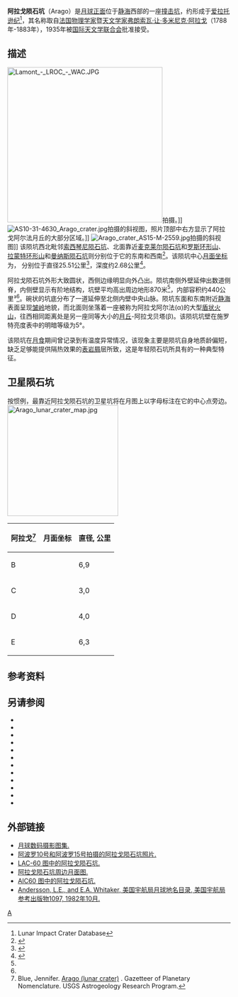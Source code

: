 {{lunar crater data|
 image=Arago (LRO).png|240px|
 caption=[[月球勘测轨道飞行器|月球勘测轨道飞行器]]拍摄的图像|
 latitude=6.15|
 N_or_S=N|
 longitude=21.43|
 E_or_W=E|
 diameter=25.51公里|
 depth=2.68公里|
 colong=358|
 eponym=[[弗朗索瓦·阿拉戈|弗朗索瓦·阿拉戈]]}}
'''阿拉戈陨石坑'''（Arago）是[[月球正面|月球正面]]位于[[静海|静海]]西部的一座[[撞击坑|撞击坑]]，约形成于[[爱拉托逊纪|爱拉托逊纪]]<ref name=LICD>Lunar Impact Crater Database</ref>，其名称取自[[法国|法国]][[物理学家|物理学家]]暨[[天文学家|天文学家]][[弗朗索瓦·阿拉戈|弗朗索瓦·让·多米尼克·阿拉戈]]（1788年-1883年），1935年被[[国际天文学联合会|国际天文学联合会]]批准接受。

==描述==
[[Image:Lamont_-_LROC_-_WAC.JPG|350px]]拍摄。]]
[[Image:AS10-31-4630_Arago_crater.jpg|thumb]]拍摄的斜视图，照片顶部中右方显示了阿拉戈阿尔法月丘的大部分区域。]]
[[Image:Arago_crater_AS15-M-2559.jpg|thumb]]拍摄的斜视图]]
该陨坑西北毗邻[[索西琴尼陨石坑|索西琴尼陨石坑]]、北面靠近[[麦克莱尔陨石坑|麦克莱尔陨石坑]]和[[罗斯环形山|罗斯环形山]]、[[拉蒙特环形山|拉蒙特环形山]]和[[曼纳斯陨石坑|曼纳斯陨石坑]]则分别位于它的东南和西南<ref>{{Cite web |url=http://planetarynames.wr.usgs.gov/images/Lunar/lac_60_wac.pdf |title=Crater Arago on LAC-60 map. |accessdate=2016-09-10 |archive-date=2016-03-05 |archive-url=https://web.archive.org/web/20160305134852/http://planetarynames.wr.usgs.gov/images/Lunar/lac_60_wac.pdf |dead-url=no }}</ref>。该陨坑中心[[月面坐标|月面坐标]]为{{Coord|6.15|N|21.43|E|globe:Moon|nogoogle=1|noosm=1}}，
分别位于直径25.51公里<ref name="IAU">{{Cite web |url=http://planetarynames.wr.usgs.gov/Feature/337 |title=Directory of the International Astronomical Union |accessdate=2016-09-10 |archive-date=2015-12-31 |archive-url=https://web.archive.org/web/20151231233614/http://planetarynames.wr.usgs.gov/Feature/337 |dead-url=no }}</ref>，深度约2.68公里<ref>{{Cite web |url=http://fisherka.csolutionshosting.net/astronote/plan/craterdepth/html/CraterDepthFeatureNameWestfall.html |title=John E. Westfall's Atlas of the Lunar Terminator, Cambridge Univ. Press (2000) |accessdate=2016-09-10 |archive-date=2014-12-18 |archive-url=https://archive.today/20141218234310/http://fisherka.csolutionshosting.net/astronote/plan/craterdepth/html/CraterDepthFeatureNameWestfall.html |dead-url=yes }}</ref>。

阿拉戈陨石坑外形大致圆状，西侧边缘明显向外凸出。陨坑南侧外壁延伸出数道侧脊，内侧壁显示有阶地结构，坑壁平均高出周边地形870米<ref name="LICD"/>，内部容积约440公里³<ref name="LICD"/>。碗状的坑底分布了一道延伸至北侧内壁中央山脉。陨坑东面和东南附近[[静海|静海]]表面呈现[[皱岭|皱岭]]地貌，而北面则坐落着一座被称为阿拉戈阿尔法(α)的大型[[盾状火山|盾状火山]]，往西相同距离处是另一座同等大小的[[月丘|月丘]]-阿拉戈贝塔(β)。该陨坑坑壁在施罗特亮度表中的明暗等级为5°。

该陨坑在[[月食|月食]]期间曾记录到有温度异常情况，该现象主要是陨坑自身地质龄偏短，缺乏足够能提供隔热效果的[[表岩屑|表岩屑]]层所致，这是年轻陨石坑所具有的一种典型特征。

==卫星陨石坑==
按惯例，最靠近阿拉戈陨石坑的卫星坑将在月图上以字母标注在它的中心点旁边。
[[Image:Arago_lunar_crater_map.jpg|250px]]

{| class="wikitable" style="text-align:center"
|-
! 阿拉戈<ref>Blue, Jennifer. [http://planetarynames.wr.usgs.gov/Feature/337 Arago (lunar crater)] {{Wayback|url=http://planetarynames.wr.usgs.gov/Feature/337 |date=20151231233614 }}. Gazetteer of Planetary Nomenclature. USGS Astrogeology Research Program.</ref>
! class="unsortable" | 月面坐标
! 直径, 公里
|-
|B
|{{Coord|3.43|N|20.82|E|globe:moon|nogoogle=1|noosm=1|name=Arago B}}
| 6,9
|-
|C
|{{Coord|3.89|N|21.48|E|globe:moon|nogoogle=1|noosm=1|name=Arago C}}
| 3,0
|-
|D
|{{Coord|6.91|N|22.39|E|globe:moon|nogoogle=1|noosm=1|name=Arago D}}
| 4,0
|-
|E
|{{Coord|8.51|N|22.71|E|globe:moon|nogoogle=1|noosm=1|name=Arago E}}
| 6,3
|}{{clear}}

==参考资料==
{{Reflist}}

==另请参阅==
{{refbegin}}
* {{cite book
  | last1 = Andersson
  | first1 = L. E.
  | last2 = Whitaker
  | first2 = E. A.
  | authorlink2 = Ewen Whitaker
  | date = 1982
  | title = [[NASA|NASA]] Catalogue of Lunar Nomenclature
  | publisher = NASA RP-1097
  | ref = harv
  }}
* {{cite web
  | last = Blue
  | first = Jennifer
  | date = July 25, 2007
  | title = Gazetteer of Planetary Nomenclature
  | publisher = [[United_States_Geological_Survey|USGS]]
  | url = http://planetarynames.wr.usgs.gov/Feature/337
  | accessdate = 2014-11-19
  | ref = harv
  | archive-date = 2015-12-31
  | archive-url = https://web.archive.org/web/20151231233614/http://planetarynames.wr.usgs.gov/Feature/337
  | dead-url = no
  }}
* {{cite book
  | last1 = Bussey
  | first1 = B.
  | authorlink1 = Ben Bussey
  | last2 = Spudis
  | first2 = P.
  | authorlink2 = Paul Spudis
  | date = 2004
  | title = The Clementine Atlas of the Moon
  | publisher = Cambridge University Press
  | location = New York
  | isbn = 978-0-521-81528-4
  | ref = harv
  }}
* {{cite book
  | last1 = Cocks
  | first1 = Elijah E.
  | last2 = Cocks
  | first2 = Josiah C.
  | date = 1995
  | title = Who's Who on the Moon: A Biographical Dictionary of Lunar Nomenclature
  | url = https://archive.org/details/isbn_9780936389271
  | publisher = Tudor Publishers
  | isbn = 978-0-936389-27-1
  | ref = harv
  }}
* {{cite web
  | last = McDowell
  | first = Jonathan
  | date = July 15, 2007
  | url = http://host.planet4589.org/astro/lunar/
  | title = Lunar Nomenclature
  | publisher = Jonathan's Space Report
  | accessdate = 2007-10-24
  | ref = harv
  | archive-date = 2019-06-21
  | archive-url = https://web.archive.org/web/20190621012337/http://host.planet4589.org/astro/lunar/
  | dead-url = no
  }}
* {{cite journal| last1 = Menzel| first1 = D. H.| last2 = Minnaert| first2 = M.| last3 = Levin| first3 = B.| last4 = Dollfus| first4 = A.| last5 = Bell| first5 = B.| title = Report on Lunar Nomenclature by the Working Group of Commission 17 of the IAU| doi = 10.1007/BF00171763| journal = Space Science Reviews| volume = 12| issue = 2| pages = 136–186| year = 1971| pmid = | pmc =| bibcode = 1971SSRv...12..136M| ref = harv}}
* {{cite book
  | first = Patrick
  | last = Moore
  | authorlink = Patrick Moore
  | date = 2001
  | title = On the Moon
  | url = https://archive.org/details/patrickmooreonmo00patr
  | publisher = Sterling Publishing Co
  | isbn = 978-0-304-35469-6
  | ref = harv
  }}
* {{cite book
  | first = Fred W.
  | last = Price
  | date = 1988
  | title = The Moon Observer's Handbook
  | publisher = Cambridge University Press
  | isbn = 978-0-521-33500-3
  | ref = harv
  }}
* {{cite book
  | last = Rükl
  | first = Antonín
  | authorlink = Antonín Rükl
  | date = 1990
  | title = Atlas of the Moon
  | publisher = Kalmbach Books
  | isbn = 978-0-913135-17-4
  | ref = harv
  }}
* {{cite book
  | last = Webb
  | first = Rev. T. W.
  | authorlink = Thomas William Webb
  | date = 1962
  | title = Celestial Objects for Common Telescopes
  | url = https://archive.org/details/celestialobjects00webb
  | edition = 6th revised
  | publisher = Dover
  | isbn = 978-0-486-20917-3
  | ref = harv
  }}
* {{cite book
  | first = Ewen A.
  | last = Whitaker
  | authorlink = Ewen Whitaker
  | date = 1999
  | title = Mapping and Naming the Moon
  | publisher = Cambridge University Press
  | isbn = 978-0-521-62248-6
  | ref = harv
  }}
* {{cite book
  | first = Peter T.
  | last = Wlasuk
  | date = 2000
  | title = Observing the Moon
  | publisher = Springer
  | isbn = 978-1-85233-193-1
  | ref = harv
 }}
{{refend}}

==外部链接==
* [http://www.lpi.usra.edu/resources/lunar_orbiter/bin/srch_nam.shtml?Arago%7C0 月球数码摄影图集.] {{Wayback|url=http://www.lpi.usra.edu/resources/lunar_orbiter/bin/srch_nam.shtml?Arago%7C0 |date=20170113130312 }}
* [http://www.lpi.usra.edu/resources/apollo/search/feature/?feature=Arago 阿波罗10号和阿波罗15号拍摄的阿拉戈陨石坑照片.] {{Wayback|url=http://www.lpi.usra.edu/resources/apollo/search/feature/?feature=Arago |date=20160304075851 }}
* [http://www.lpi.usra.edu/resources/mapcatalog/LAC/lac60/ LAC-60 图中的阿拉戈陨石坑.] {{Wayback|url=http://www.lpi.usra.edu/resources/mapcatalog/LAC/lac60/ |date=20160303220727 }}
* [http://www.lpi.usra.edu/resources/mapcatalog/usgs/I510/ 阿拉戈陨石坑周边月面图.] {{Wayback|url=http://www.lpi.usra.edu/resources/mapcatalog/usgs/I510/ |date=20160304084756 }}
* [http://www.lpi.usra.edu/resources/mapcatalog/AIC/AIC60C/ AIC60 图中的阿拉戈陨石坑.] {{Wayback|url=http://www.lpi.usra.edu/resources/mapcatalog/AIC/AIC60C/ |date=20160903175019 }}
* [http://planet4589.org/astro/lunar/RP-1097.pdf Andersson, L.E., and E.A. Whitaker, 美国宇航局月球地名目录, 美国宇航局参考出版物1097, 1982年10月.] {{Wayback|url=http://planet4589.org/astro/lunar/RP-1097.pdf |date=20141006125838 }}

[[Category:月球环形山|A]]
{{月球环形山 (A-B)}}